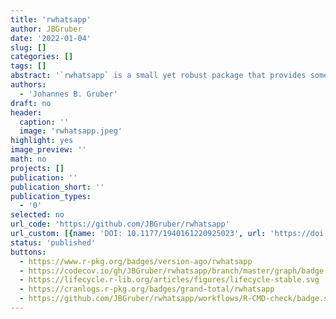 ```yaml
---
title: 'rwhatsapp'
author: JBGruber
date: '2022-01-04'
slug: []
categories: []
tags: []
abstract: '`rwhatsapp` is a small yet robust package that provides some infrastructure to work with WhatsApp text data in `R`. WhatsApp seems to become increasingly important not just as a messaging service but also as a social network—thanks to its group chat capabilities. This package is intended to make the first step of analysing WhatsApp text data as easy as possible: reading your chat history into R. This should work, no matter which device or locale you used to retrieve the txt or zip file containing your conversations.'
authors:
  - 'Johannes B. Gruber'
draft: no
header:
  caption: ''
  image: 'rwhatsapp.jpeg'
highlight: yes
image_preview: ''
math: no
projects: []
publication: ''
publication_short: ''
publication_types:
  - '0'
selected: no
url_code: 'https://github.com/JBGruber/rwhatsapp'
url_custom: [{name: 'DOI: 10.1177/1940161220925023', url: 'https://doi.org/10.1177/1940161220925023'}]
status: 'published'
buttons:
  - https://www.r-pkg.org/badges/version-ago/rwhatsapp
  - https://codecov.io/gh/JBGruber/rwhatsapp/branch/master/graph/badge.svg
  - https://lifecycle.r-lib.org/articles/figures/lifecycle-stable.svg
  - https://cranlogs.r-pkg.org/badges/grand-total/rwhatsapp
  - https://github.com/JBGruber/rwhatsapp/workflows/R-CMD-check/badge.svg
---
```


